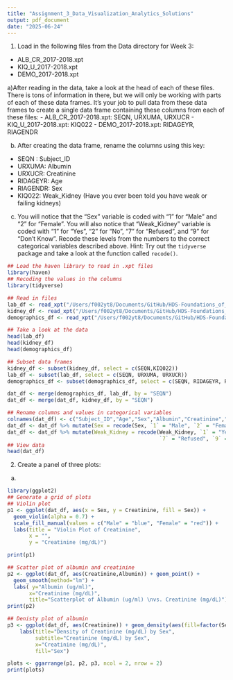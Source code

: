 ```yaml
---
title: "Assignment_3_Data_Visualization_Analytics_Solutions"
output: pdf_document
date: "2025-06-24"
---
```


1) Load in the following files from the Data directory for Week 3:
- ALB_CR_2017-2018.xpt
- KIQ_U_2017-2018.xpt
- DEMO_2017-2018.xpt

a)After reading in the data, take a look at the head of each of these files. There is tons of information in there, but we will only be working with parts of each of these data frames. It's your job to pull data from these data frames to create a single data frame containing these columns from each of these files:
- ALB_CR_2017-2018.xpt: SEQN, URXUMA, URXUCR
- KIQ_U_2017-2018.xpt: KIQ022
- DEMO_2017-2018.xpt: RIDAGEYR, RIAGENDR

b) After creating the data frame, rename the columns using this key:
- SEQN : Subject_ID
- URXUMA: Albumin
- URXUCR: Creatinine
- RIDAGEYR: Age
- RIAGENDR: Sex
- KIQ022: Weak_Kidney (Have you ever been told you have weak or failing kidneys)

c) You will notice that the "Sex" variable is coded with "1" for "Male" and "2" for "Female". You will also notice that "Weak_Kidney" variable is coded with "1" for "Yes", "2" for "No", "7" for "Refused", and "9" for "Don't Know". Recode these levels from the numbers to the correct categorical variables described above. Hint: Try out the `tidyverse` package and take a look at the function called `recode()`.
```r
## Load the haven library to read in .xpt files
library(haven)
## Recoding the values in the columns
library(tidyverse)

## Read in files
lab_df <- read_xpt("/Users/f002yt8/Documents/GitHub/HDS-Foundations_of_Data_Science/Week_3/Data/ALB_CR_2017-2018.xpt")
kidney_df <- read_xpt("/Users/f002yt8/Documents/GitHub/HDS-Foundations_of_Data_Science/Week_3/Data/KIQ_U_2017-2018.xpt")
demographics_df <- read_xpt("/Users/f002yt8/Documents/GitHub/HDS-Foundations_of_Data_Science/Week_3/Data/DEMO_2017-2018.xpt")

## Take a look at the data
head(lab_df)
head(kidney_df)
head(demographics_df)

## Subset data frames
kidney_df <- subset(kidney_df, select = c(SEQN,KIQ022))
lab_df <- subset(lab_df, select = c(SEQN, URXUMA, URXUCR))
demographics_df <- subset(demographics_df, select = c(SEQN, RIDAGEYR, RIAGENDR))

dat_df <- merge(demographics_df, lab_df, by = "SEQN")
dat_df <- merge(dat_df, kidney_df, by = "SEQN")

## Rename columns and values in categorical variables
colnames(dat_df) <- c("Subject_ID","Age","Sex","Albumin","Creatinine","Weak_Kidney")
dat_df <- dat_df %>% mutate(Sex = recode(Sex, `1` = "Male", `2` = "Female"))
dat_df <- dat_df %>% mutate(Weak_Kidney = recode(Weak_Kidney, `1` = "Yes", `2` = "No",
                                                 `7` = "Refused", `9` = "Don't Know"))
## View data
head(dat_df)
```

2) Create a panel of three plots:

a) 
```r
library(ggplot2)
## Generate a grid of plots
## Violin plot
p1 <- ggplot(dat_df, aes(x = Sex, y = Creatinine, fill = Sex)) +
  geom_violin(alpha = 0.7) +
  scale_fill_manual(values = c("Male" = "blue", "Female" = "red")) +
  labs(title = "Violin Plot of Creatinine",
       x = "",
       y = "Creatinine (mg/dL)")

print(p1)

## Scatter plot of albumin and creatinine
p2 <- ggplot(dat_df, aes(Creatinine,Albumin)) + geom_point() + 
  geom_smooth(method="lm") +
  labs( y="Albumin (ug/ml)", 
       x="Creatinine (mg/dL)", 
       title="Scatterplot of Albumin (ug/ml) \nvs. Creatinine (mg/dL)")
print(p2)

## Denisty plot of albumin
p3 <- ggplot(dat_df, aes(Creatinine)) + geom_density(aes(fill=factor(Sex)), alpha=0.8) + 
    labs(title="Density of Creatinine (mg/dL) by Sex", 
         subtitle="Creatinine (mg/dL) by Sex",
         x="Creatinine (mg/dL)",
         fill="Sex")

plots <- ggarrange(p1, p2, p3, ncol = 2, nrow = 2)
print(plots)
```

